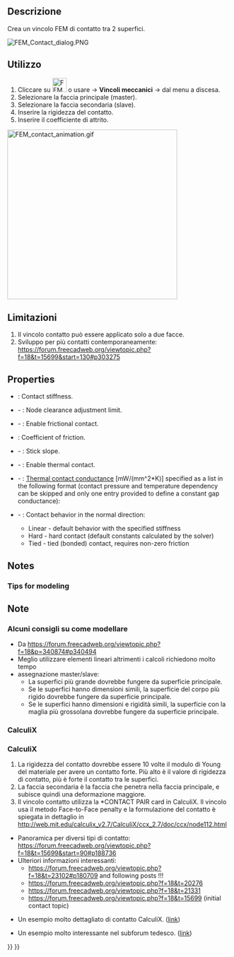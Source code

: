 <languages/>

<div class="mw-translate-fuzzy">
{{Docnav/it|[[FEM_ConstraintPlaneRotation/it|Vincolo piano di rotazione]]|[[FEM_ConstraintTransform/it|Constraint transform]]|[[FEM_Workbench/it|FEM]]|IconL=FEM_ConstraintPlaneRotation.png|IconC=Workbench_FEM.svg|IconR=FEM_ConstraintTransform.png}}
</div>

<div class="mw-translate-fuzzy">
{{GuiCommand/it
|Name=FEM ConstraintContact
|Name/it=Vincolo contatto
|MenuLocation=Modello → Vincoli meccanici → Vincolo contatto
|Workbenches=[[FEM_Workbench/it|FEM]]
|Shortcut=
|SeeAlso=[[FEM_tutorial/it|Tutorial di FEM]]
}}
</div>

<span id="Description"></span>
==Descrizione==

<div class="mw-translate-fuzzy">
Crea un vincolo FEM di contatto tra 2 superfici.
</div>

[[File:FEM_Contact_dialog.PNG]]
{{Caption|The FEM contact task panel}}

<span id="Usage"></span>
==Utilizzo==

<div class="mw-translate-fuzzy">
#Cliccare su [[Image:FEM_ConstraintContact.png|32px]] o usare {{KEY|Modello}} → '''Vincoli meccanici''' →  {{KEY|[[Image:FEM_ConstraintContact.png|32px]] Vincolo contatto}}  dal menu a discesa.
#Selezionare la faccia principale (master).
#Selezionare la faccia secondaria (slave).
#Inserire la rigidezza del contatto.
#Inserire il coefficiente di attrito.
</div>

[[File:FEM_contact_animation.gif|384px]]
{{Caption|Contact example - rigid cube pressed against and sliding on a deformable block. Without contact definition, those two parts wouldn't "see" each other.}}

<span id="Limitations"></span>
==Limitazioni==

<div class="mw-translate-fuzzy">
#Il vincolo contatto può essere applicato solo a due facce.
#Sviluppo per più contatti contemporaneamente: https://forum.freecadweb.org/viewtopic.php?f=18&t=15699&start=130#p303275
</div>

==Properties==

* {{PropertyData|Slope}}: Contact stiffness.
* {{PropertyData|Adjust}} - {{Version|1.0}}: Node clearance adjustment limit.
* {{PropertyData|Friction}} - {{Version|1.0}}: Enable frictional contact.
* {{PropertyData|Friction Coefficient}}: Coefficient of friction.
* {{PropertyData|Stick Slope}} - {{Version|1.0}}: Stick slope.
* {{PropertyData|Enable Thermal Contact}} - {{Version|1.1}}: Enable thermal contact.
* {{PropertyData|Thermal Contact Conductance}} - {{Version|1.1}}: [https://en.wikipedia.org/wiki/Thermal_contact_conductance Thermal contact conductance] [mW/(mm^2*K)] specified as a list in the following format (contact pressure and temperature dependency can be skipped and only one entry provided to define a constant gap conductance):

: {{Code|code=
conductance_1, contact_pressure_1, temperature_1
...
}}

* {{PropertyData|Surface Behavior}} - {{Version|1.1}}: Contact behavior in the normal direction:
** Linear - default behavior with the specified stiffness
** Hard - hard contact (default constants calculated by the solver)
** Tied - tied (bonded) contact, requires non-zero friction

==Notes==

=== Tips for modeling ===

<div class="mw-translate-fuzzy">
==Note==
=== Alcuni consigli su come modellare ===
* Da https://forum.freecadweb.org/viewtopic.php?f=18&p=340874#p340494
* Meglio utilizzare elementi lineari altrimenti i calcoli richiedono molto tempo
* assegnazione master/slave:
** La superfici più grande dovrebbe fungere da superficie principale.
** Se le superfici hanno dimensioni simili, la superficie del corpo più rigido dovrebbe fungere da superficie principale.
** Se le superfici hanno dimensioni e rigidità simili, la superficie con la maglia più grossolana dovrebbe fungere da superficie principale.
</div>

=== CalculiX ===

<div class="mw-translate-fuzzy">
=== CalculiX ===
#La rigidezza del contatto dovrebbe essere 10 volte il modulo di Young del materiale per avere un contatto forte. Più alto è il valore di rigidezza di contatto, più è forte il contatto tra le superfici.
#La faccia secondaria è la faccia che penetra nella faccia principale, e subisce quindi una deformazione maggiore.
#Il vincolo contatto utilizza la *CONTACT PAIR card in CalculiX. Il vincolo usa il metodo Face-to-Face penalty e la formulazione del contatto è spiegata in dettaglio in http://web.mit.edu/calculix_v2.7/CalculiX/ccx_2.7/doc/ccx/node112.html
* Panoramica per diversi tipi di contatto: https://forum.freecadweb.org/viewtopic.php?f=18&t=15699&start=90#p188736
* Ulteriori informazioni interessanti:
** https://forum.freecadweb.org/viewtopic.php?f=18&t=23102#p180709 and following posts !!!
** https://forum.freecadweb.org/viewtopic.php?f=18&t=20276
** https://forum.freecadweb.org/viewtopic.php?f=18&t=21331
** https://forum.freecadweb.org/viewtopic.php?f=18&t=15699 (initial contact topic)
</div>

* Un esempio molto dettagliato di contatto CalculiX. ([http://dip28p.web.fc2.com/calculix/netgen2calculix/index.html link])

<div class="mw-translate-fuzzy">
* Un esempio molto interessante nel subforum tedesco. ([https://forum.freecadweb.org/viewtopic.php?f=13&t=39663&start=10#p337254 link])
</div> 


<div class="mw-translate-fuzzy">
{{Docnav/it|[[FEM_ConstraintPlaneRotation/it|Vincolo piano di rotazione]]|[[FEM_ConstraintTransform/it|Constraint transform]]|[[FEM_Workbench/it|FEM]]|IconL=FEM_ConstraintPlaneRotation.png|IconC=Workbench_FEM.svg|IconR=FEM_ConstraintTransform.png}}
</div>

{{FEM Tools navi{{#translation:}}}}
{{Userdocnavi{{#translation:}}}}